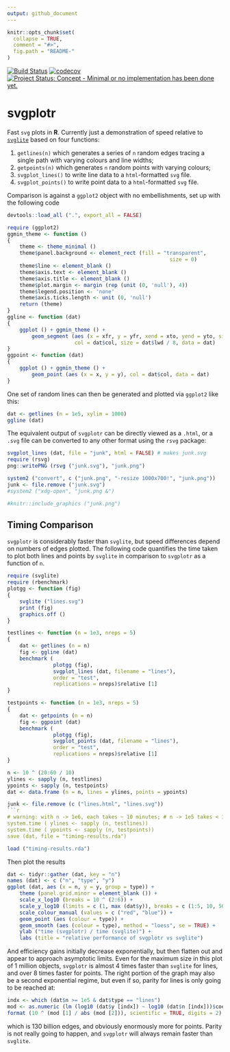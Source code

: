```yaml
---
output: github_document
---
```


<!-- README.md is generated from README.Rmd. Please edit that file -->

```r
knitr::opts_chunk$set(
  collapse = TRUE,
  comment = "#>",
  fig.path = "README-"
)
```

[![Build Status](https://travis-ci.org/mpadge/svgplotr.svg)](https://travis-ci.org/mpadge/svgplotr) 
[![codecov](https://codecov.io/gh/mpadge/svgplotr/branch/master/graph/badge.svg)](https://codecov.io/gh/mpadge/svgplotr)
[![Project Status: Concept - Minimal or no implementation has been done yet.](http://www.repostatus.org/badges/0.1.0/concept.svg)](http://www.repostatus.org/#concept)

# svgplotr

Fast `svg` plots in **R**. Currently just a demonstration of speed relative to
[`svglite`](https://github.com/r-lib/svglite) based on four functions:

1. `getlines(n)` which generates a series of `n` random edges tracing a single
   path with varying colours and line widths;
2. `getpoints(n)` which generates `n` random points with varying colours;
3. `svgplot_lines()` to write line data to a `html`-formatted `svg` file.
4. `svgplot_points()` to write point data to a `html`-formatted `svg` file.

Comparison is against a `ggplot2` object with no embellishments, set up with the
following code
```r
devtools::load_all (".", export_all = FALSE)
```
```r
require (ggplot2)
ggmin_theme <- function ()
{
    theme <- theme_minimal ()
    theme$panel.background <- element_rect (fill = "transparent",
                                                     size = 0)
    theme$line <- element_blank ()
    theme$axis.text <- element_blank ()
    theme$axis.title <- element_blank ()
    theme$plot.margin <- margin (rep (unit (0, 'null'), 4))
    theme$legend.position <- 'none'
    theme$axis.ticks.length <- unit (0, 'null')
    return (theme)
}
ggline <- function (dat)
{
    ggplot () + ggmin_theme () +
        geom_segment (aes (x = xfr, y = yfr, xend = xto, yend = yto, size = lwd),
                      col = dat$col, size = dat$lwd / 8, data = dat)
}
ggpoint <- function (dat)
{
    ggplot () + ggmin_theme () +
        geom_point (aes (x = x, y = y), col = dat$col, data = dat)
}
```
One set of random lines can then be generated and plotted via `ggplot2` like
this:
```r
dat <- getlines (n = 1e5, xylim = 1000)
ggline (dat)
```

The equivalent output of `svgplotr` can be directly viewed as a `.html`, or a
`.svg` file can be converted to any other format using the `rsvg` package:
```r
svgplot_lines (dat, file = "junk", html = FALSE) # makes junk.svg
require (rsvg)
png::writePNG (rsvg ("junk.svg"), "junk.png")
```
```r
system2 ("convert", c ("junk.png", "-resize 1000x700!", "junk.png"))
junk <- file.remove ("junk.svg")
#system2 ("xdg-open", "junk.png &")
```
```r
#knitr::include_graphics ("junk.png")
```


## Timing Comparison

`svgplotr` is considerably faster than `svglite`, but speed differences depend
on numbers of edges plotted. The following code quantifies the time
taken to plot both lines and points by `svglite` in comparison to `svgplotr` as
a function of `n`.
```r
require (svglite)
require (rbenchmark)
plotgg <- function (fig)
{
    svglite ("lines.svg")
    print (fig)
    graphics.off ()
}

testlines <- function (n = 1e3, nreps = 5)
{
    dat <- getlines (n = n)
    fig <- ggline (dat)
    benchmark (
               plotgg (fig),
               svgplot_lines (dat, filename = "lines"),
               order = "test",
               replications = nreps)$relative [1]
}

testpoints <- function (n = 1e3, nreps = 5)
{
    dat <- getpoints (n = n)
    fig <- ggpoint (dat)
    benchmark (
               plotgg (fig),
               svgplot_points (dat, filename = "lines"),
               order = "test",
               replications = nreps)$relative [1]
}

n <- 10 ^ (20:60 / 10)
ylines <- sapply (n, testlines)
ypoints <- sapply (n, testpoints)
dat <- data.frame (n = n, lines = ylines, points = ypoints)
```
```r
junk <- file.remove (c ("lines.html", "lines.svg"))
```r
# warning: with n -> 1e6, each takes ~ 10 minutes; # n -> 1e5 takes < 1 minute
system.time ( ylines <- sapply (n, testlines))
system.time ( ypoints <- sapply (n, testpoints))
save (dat, file = "timing-results.rda")
```
```r
load ("timing-results.rda")
```
Then plot the results
```r
dat <- tidyr::gather (dat, key = "n")
names (dat) <- c ("n", "type", "y")
ggplot (dat, aes (x = n, y = y, group = type)) +
    theme (panel.grid.minor = element_blank ()) +
    scale_x_log10 (breaks = 10 ^ (2:6)) +
    scale_y_log10 (limits = c (1, max (dat$y)), breaks = c (1:5, 10, 50, 100)) +
    scale_colour_manual (values = c ("red", "blue")) +
    geom_point (aes (colour = type)) +
    geom_smooth (aes (colour = type), method = "loess", se = TRUE) +
    ylab ("time (svgplotr) / time (svglite)") +
    labs (title = "relative performance of svgplotr vs svglite")
```

And efficiency gains initially decrease exponentially, but then flatten out and
appear to approach asymptotic limits. Even for the maximum size in this plot of
1 million objects, `svgplotr` is almost 4 times faster than `svglite` for lines,
and over 8 times faster for points. The right portion of the graph may also be a
second exponential regime, but even if so, parity for lines is only going to be
reached at:
```r
indx <- which (dat$n >= 1e5 & dat$type == "lines")
mod <- as.numeric (lm (log10 (dat$y [indx]) ~ log10 (dat$n [indx]))$coefficients)
format (10 ^ (mod [1] / abs (mod [2])), scientific = TRUE, digits = 2)
```
which is 130 billion edges, and obviously enormously more for points. Parity is
not really going to happen, and `svgplotr` will always remain faster than
`svglite`.
